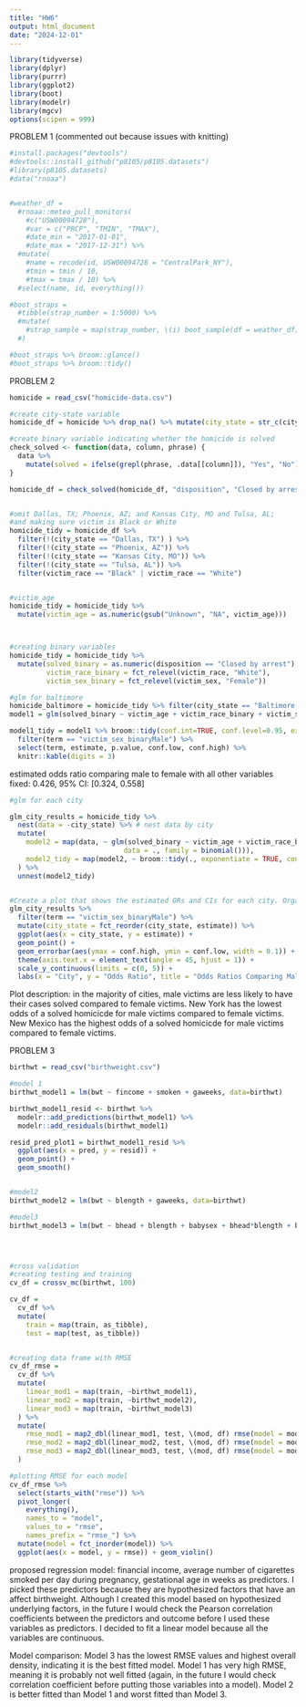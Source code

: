 ```yaml
---
title: "HW6"
output: html_document
date: "2024-12-01"
---
```


```r
library(tidyverse)
library(dplyr)
library(purrr)
library(ggplot2)
library(boot)
library(modelr)
library(mgcv)
options(scipen = 999) 
```
PROBLEM 1 (commented out because issues with knitting)
```r

#install.packages("devtools")
#devtools::install_github("p8105/p8105.datasets")
#library(p8105.datasets)
#data("rnoaa")


#weather_df = 
  #rnoaa::meteo_pull_monitors(
    #c("USW00094728"),
    #var = c("PRCP", "TMIN", "TMAX"), 
    #date_min = "2017-01-01",
    #date_max = "2017-12-31") %>%
  #mutate(
    #name = recode(id, USW00094728 = "CentralPark_NY"),
    #tmin = tmin / 10,
    #tmax = tmax / 10) %>%
  #select(name, id, everything())

#boot_straps = 
  #tibble(strap_number = 1:5000) %>%  
  #mutate(
    #strap_sample = map(strap_number, \(i) boot_sample(df = weather_df))
  #)

#boot_straps %>% broom::glance()
#boot_straps %>% broom::tidy()
```

PROBLEM 2
```r

homicide = read_csv("homicide-data.csv")

#create city-state variable
homicide_df = homicide %>% drop_na() %>% mutate(city_state = str_c(city, state, sep = ", ")) 

#create binary variable indicating whether the homicide is solved
check_solved <- function(data, column, phrase) {
  data %>%
    mutate(solved = ifelse(grepl(phrase, .data[[column]]), "Yes", "No"))
}

homicide_df = check_solved(homicide_df, "disposition", "Closed by arrest")


#omit Dallas, TX; Phoenix, AZ; and Kansas City, MO and Tulsa, AL; 
#and making sure victim is Black or White
homicide_tidy = homicide_df %>% 
  filter(!(city_state == "Dallas, TX") ) %>% 
  filter(!(city_state == "Phoenix, AZ")) %>%  
  filter(!(city_state == "Kansas City, MO")) %>%  
  filter(!(city_state == "Tulsa, AL")) %>% 
  filter(victim_race == "Black" | victim_race == "White")


#victim_age
homicide_tidy = homicide_tidy %>% 
  mutate(victim_age = as.numeric(gsub("Unknown", "NA", victim_age)))



#creating binary variables
homicide_tidy = homicide_tidy %>%
  mutate(solved_binary = as.numeric(disposition == "Closed by arrest"),
         victim_race_binary = fct_relevel(victim_race, "White"),
         victim_sex_binary = fct_relevel(victim_sex, "Female"))

#glm for baltimore
homicide_baltimore = homicide_tidy %>% filter(city_state == "Baltimore, MD")
model1 = glm(solved_binary ~ victim_age + victim_race_binary + victim_sex_binary, data=homicide_baltimore, family=binomial())

model1_tidy = model1 %>% broom::tidy(conf.int=TRUE, conf.level=0.95, exponentiate=TRUE) %>%
  filter(term == "victim_sex_binaryMale") %>% 
  select(term, estimate, p.value, conf.low, conf.high) %>% 
  knitr::kable(digits = 3)
```
estimated odds ratio comparing male to female with all other variables fixed: 0.426, 95% CI: [0.324, 0.558]

```r
#glm for each city 

glm_city_results = homicide_tidy %>%
  nest(data = -city_state) %>% # nest data by city
  mutate(
    model2 = map(data, ~ glm(solved_binary ~ victim_age + victim_race_binary + victim_sex_binary, 
                            data = ., family = binomial())),
    model2_tidy = map(model2, ~ broom::tidy(., exponentiate = TRUE, conf.int = TRUE)) # Get ORs and CIs
  ) %>%
  unnest(model2_tidy) 


#Create a plot that shows the estimated ORs and CIs for each city. Organize cities according to estimated OR, and comment on the plot.
glm_city_results %>% 
  filter(term == "victim_sex_binaryMale") %>% 
  mutate(city_state = fct_reorder(city_state, estimate)) %>% 
  ggplot(aes(x = city_state, y = estimate)) +
  geom_point() +
  geom_errorbar(aes(ymax = conf.high, ymin = conf.low, width = 0.1)) +
  theme(axis.text.x = element_text(angle = 45, hjust = 1)) +
  scale_y_continuous(limits = c(0, 5)) +
  labs(x = "City", y = "Odds Ratio", title = "Odds Ratios Comparing Male to Female Victims in Solved Homicides (by City)")


```
Plot description: in the majority of cities, male victims are less likely to have their cases solved compared to female victims. New York has the lowest odds of a solved homicicde for male victims compared to female victims. New Mexico has the highest odds of a solved homicicde for male victims compared to female victims.


PROBLEM 3
```r
birthwt = read_csv("birthweight.csv")

#model 1
birthwt_model1 = lm(bwt ~ fincome + smoken + gaweeks, data=birthwt)

birthwt_model1_resid <- birthwt %>%
  modelr::add_predictions(birthwt_model1) %>%  
  modelr::add_residuals(birthwt_model1)

resid_pred_plot1 = birthwt_model1_resid %>% 
  ggplot(aes(x = pred, y = resid)) + 
  geom_point() +
  geom_smooth()


#model2
birthwt_model2 = lm(bwt ~ blength + gaweeks, data=birthwt)

#model3
birthwt_model3 = lm(bwt ~ bhead + blength + babysex + bhead*blength + blength*babysex + bhead*babysex + bhead*blength*babysex, data=birthwt)




#cross validation 
#creating testing and training
cv_df = crossv_mc(birthwt, 100) 

cv_df =
  cv_df %>% 
  mutate(
    train = map(train, as_tibble),
    test = map(test, as_tibble))


#creating data frame with RMSE
cv_df_rmse = 
  cv_df %>% 
  mutate(
    linear_mod1 = map(train, ~birthwt_model1),
    linear_mod2 = map(train, ~birthwt_model2),
    linear_mod3 = map(train, ~birthwt_model3)
  ) %>% 
  mutate(
    rmse_mod1 = map2_dbl(linear_mod1, test, \(mod, df) rmse(model = mod, data = df)),
    rmse_mod2 = map2_dbl(linear_mod2, test, \(mod, df) rmse(model = mod, data = df)),
    rmse_mod3 = map2_dbl(linear_mod3, test, \(mod, df) rmse(model = mod, data = df))
  )

#plotting RMSE for each model
cv_df_rmse %>%  
  select(starts_with("rmse")) %>% 
  pivot_longer(
    everything(),
    names_to = "model", 
    values_to = "rmse",
    names_prefix = "rmse_") %>% 
  mutate(model = fct_inorder(model)) %>% 
  ggplot(aes(x = model, y = rmse)) + geom_violin()

```


proposed regression model: financial income, average number of cigarettes smoked per day during pregnancy, gestational age in weeks as predictors. I picked these predictors because they are hypothesized factors that have an affect birthweight. Although I created this model based on hypothesized underlying factors, in the future I would check the Pearson correlation coefficients between the predictors and outcome before I used these variables as predictors. I decided to fit a linear model because all the variables are continuous.  

Model comparison: Model 3 has the lowest RMSE values and highest overall density, indicating it is the best fitted model. Model 1 has very high RMSE, meaning it is probably not well fitted (again, in the future I would check correlation coefficient before putting those variables into a model). Model 2 is better fitted than Model 1 and worst fitted than Model 3. 